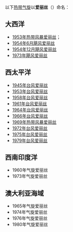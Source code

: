 以下[[热带气旋|热带气旋]]以'''爱丽丝'''（{{lang-en|Alice}}）命名：

== 大西洋 ==
*[[1953年热带风暴爱丽丝|1953年热带风暴爱丽丝]]；
*[[1954年6月飓风爱丽丝|1954年6月飓风爱丽丝]]
*[[1954年12月飓风爱丽丝|1954年12月飓风爱丽丝]]
*[[1973年大西洋飓风季#飓风爱丽丝|1973年飓风爱丽丝]]

== 西太平洋 ==
*[[1945年太平洋颱風季#台风爱丽丝|1945年台风爱丽丝]]
*[[1953年太平洋颱風季#台风爱丽丝|1953年台风爱丽丝]]
*[[1958年太平洋颱風季#台风爱丽丝|1958年台风爱丽丝]]
*[[1961年太平洋颱風季#台风爱丽丝|1961年台风爱丽丝]]
*[[1964年太平洋颱風季#台风爱丽丝|1964年台风爱丽丝]]
*[[1966年太平洋颱風季#台风爱丽丝|1966年台风爱丽丝]]
*[[1969年太平洋颱風季#热带风暴爱丽丝|1969年热带风暴爱丽丝]]
*[[1972年太平洋颱風季#台风爱丽丝|1972年台风爱丽丝]]
*[[1975年太平洋颱風季#台风爱丽丝|1975年台风爱丽丝]]
*[[1979年太平洋颱風季#台风爱丽丝|1979年台风爱丽丝]]

== 西南印度洋 ==
*1960年气旋爱丽丝
*1973年气旋爱丽丝

== 澳大利亚海域 ==
*1965年气旋爱丽丝
*1974年气旋爱丽丝
*1976年气旋爱丽丝
*1980年气旋爱丽丝

{{消歧义|cat=热带气旋消歧义}}